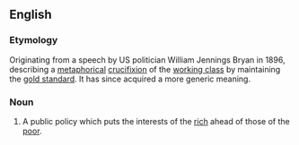 {{wikipedia|Cross of Gold speech}}
==English==

===Etymology===
Originating from a speech by US politician William Jennings Bryan in 1896, describing a [[metaphor]]ical [[crucifixion]] of the [[working class]] by maintaining the [[gold standard]]. It has since acquired a more generic meaning.

===Noun===
{{head|en|noun|head=[[cross]] [[of]] [[gold]]}}

# A public policy which puts the interests of the [[rich]] ahead of those of the [[poor]].